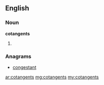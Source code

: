 ==English==

===Noun===
'''cotangents'''

# {{plural of|[[cotangent]]}}

===Anagrams===
* [[congestant#English|congestant]]

[[ar:cotangents]]
[[mg:cotangents]]
[[my:cotangents]]